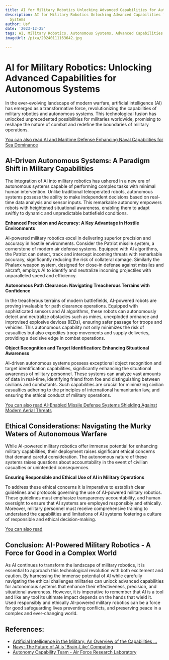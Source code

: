 ```yaml
---
title: AI for Military Robotics Unlocking Advanced Capabilities for Autonomous Systems
description: AI for Military Robotics Unlocking Advanced Capabilities for Autonomous
  Systems
author: Usf
date: '2023-12-25'
tags: AI, Military Robotics, Autonomous Systems, Advanced Capabilities
imageUrl: /pixa/20240111163642.jpg

---
```

# AI for Military Robotics: Unlocking Advanced Capabilities for Autonomous Systems

In  the  ever-evolving landscape of modern warfare, artificial intelligence (AI) has emerged as a transformative force, revolutionizing the  capabilities  of military robotics and autonomous systems. This  technological fusion has unlocked unprecedented possibilities for militaries worldwide,  promising to  reshape  the nature of combat and redefine the boundaries of military operations.

[You  can  also read AI and Maritime Defense Enhancing  Naval Capabilities  for Sea Dominance](AI%20and%20Maritime%20Defense%20Enhancing%20Naval%20Capabilities%20for%20Sea%20Dominance)


## AI-Driven Autonomous Systems: A Paradigm Shift in Military Capabilities

The integration of AI into  military robotics has  ushered  in a new era of autonomous systems capable of performing complex tasks with minimal human intervention. Unlike traditional teleoperated robots, autonomous systems possess the  ability to make independent decisions based on real-time data analysis and sensor inputs. This  remarkable  autonomy empowers robots  with heightened  situational awareness, enabling them to adapt swiftly to dynamic and unpredictable battlefield  conditions.

**Enhanced Precision and Accuracy: A Key Advantage in Hostile Environments**

AI-powered military robotics excel in delivering superior  precision and accuracy in hostile environments. Consider the Patriot missile system, a cornerstone of modern air defense systems. Equipped with AI algorithms, the Patriot can  detect, track and intercept incoming threats with remarkable accuracy, significantly reducing the risk of collateral damage. Similarly the Phalanx weapon system, designed  for close-in defense against missiles and aircraft, employs AI to identify and neutralize  incoming projectiles with unparalleled  speed and efficiency.

**Autonomous Path Clearance: Navigating  Treacherous Terrains with Confidence**

In the treacherous terrains of  modern battlefields, AI-powered robots are proving invaluable for path  clearance operations. Equipped with  sophisticated sensors and AI algorithms, these robots can autonomously detect and neutralize obstacles such as mines, unexploded ordnance and improvised  explosive  devices  (IEDs), ensuring safer passage for troops and vehicles. This  autonomous capability  not only minimizes the  risk of casualties but also expedites troop movements and supply deliveries, providing  a decisive edge in combat operations.

**Object Recognition and Target Identification: Enhancing Situational Awareness**

AI-driven autonomous systems possess exceptional object recognition and target identification capabilities,  significantly enhancing the situational  awareness  of military personnel. These systems can analyze vast amounts of data  in real-time,  identifying  friend from foe and distinguishing between  civilians and combatants. Such capabilities are crucial for minimizing civilian casualties adhering to the principles of international humanitarian law, and ensuring the ethical conduct of military operations.

[You can also read AI-Enabled Missile Defense Systems Shielding Against Modern Aerial Threats](AI-Enabled%20Missile%20Defense%20Systems%20Shielding%20Against%20Modern%20Aerial%20Threats)


## Ethical  Considerations: Navigating the Murky Waters of Autonomous Warfare

While AI-powered military robotics offer immense potential for enhancing military capabilities, their deployment raises significant  ethical concerns that demand careful consideration. The autonomous nature of these systems raises questions about accountability in the event  of civilian casualties or unintended consequences.

**Ensuring Responsible and Ethical Use of AI in  Military Operations**

To address  these ethical concerns it is imperative to establish clear guidelines and protocols governing the use of AI-powered military robotics. These guidelines must emphasize transparency accountability,  and human oversight to ensure that AI systems  are employed responsibly and ethically. Moreover, military personnel must receive comprehensive training to understand the capabilities  and limitations of AI systems fostering a culture of responsible and ethical decision-making.

[You can also read ]()


## Conclusion: AI-Powered Military Robotics - A Force for Good in a Complex World

As AI continues to  transform the landscape of  military robotics, it is essential to approach this technological revolution with both excitement and caution. By harnessing the  immense potential of AI while carefully  navigating the ethical challenges militaries can unlock advanced capabilities for autonomous systems that enhance their  effectiveness, precision, and situational awareness. However, it is  imperative to remember that AI is a tool and like any  tool its ultimate impact depends on the hands that wield it. Used  responsibly and ethically AI-powered military robotics can be a force for  good safeguarding lives  preventing conflicts, and preserving peace in a complex and ever-changing world.

## References:
- [Artificial Intelligence in the Military: An Overview of the Capabilities ...](https://www.hindawi.com/journals/ijis/2023/8676366/)
- [Navy: The Future of AI is 'Brain-Like' Computing](https://governmentciomedia.com/navy-future-ai-brain-computing)
- [Autonomy Capability Team - Air Force Research Laboratory](https://www.afrl.af.mil/ACT3/)
